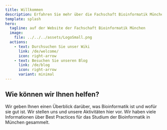 ```yaml
---
title: Willkommen
description: Erfahren Sie mehr über die Fachschaft Bioinformatik München.
template: splash
hero:
  tagline: auf der Website der Fachschaft Bioinformatik München
  image:
    file: ../../../assets/LogoSmall.png
  actions:
    - text: Durchsuchen Sie unser Wiki
      link: /de/welcome/
      icon: right-arrow
    - text: Besuchen Sie unseren Blog
      link: /de/blog
      icon: right-arrow
      variant: minimal
---
```



## Wie können wir Ihnen helfen?

<CardGrid stagger>
	<Card title="Was ist Bioinformatik?" icon="pencil">
		Wir geben Ihnen einen Überblick darüber, was Bioinformatik ist und wofür sie gut ist.
		<LinkCard title="Was ist Bioinformatik?" icon="pencil" href="/de/prospectives/what-is-bioinformatics" />
	</Card>
	<Card title="Was macht die Fachschaft?" icon="setting">
		Wir stellen uns und unsere Aktivitäten hier vor.
		<LinkCard title="Was macht die Fachschaft?" icon="pencil" href="/de/student-council/about-us" />
	</Card>
	<Card title="Wie studiert man Bioinformatik in München" icon="open-book">
		Wir haben viele Informationen über Best Practices für das Studium der Bioinformatik in München gesammelt.
		<LinkCard title="Wie studiert man Bioinformatik in München" icon="pencil" href="/de/students" />
	</Card>
</CardGrid> 